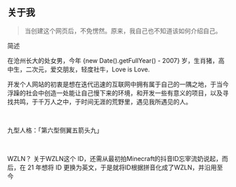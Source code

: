 ## 关于我

> 当创建这个网页后，不免愣然。原来，我自己也不知道该如何介绍自己。

简述

在沧州长大的处女男，今年 {new Date().getFullYear() - 2007} 岁，生肖猪，高中生，二次元，爱交朋友，轻度社牛，Love is Love.

开发个人网站的初衷是想在迭代迅速的互联网中拥有属于自己的一隅之地，于当今浮躁的社会中创造一处能让自己慢下来的环境，和开发一些有意义的项目，以及寻找共鸣，于千万人之中，于时间无涯的荒野里，遇见我所遇见的人。

 

九型人格：「第六型侧翼五箭头九」

 

WZLN？
关于WZLN这个 ID，还需从最初拍Minecraft的抖音ID忘宰流奶说起，而后，在 21 年想将 ID 更换为英文，于是就将ID根据拼音化成了WZLN，并沿用至今
 
